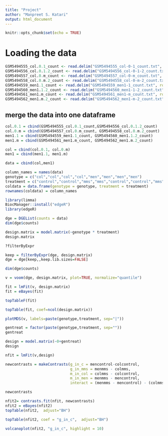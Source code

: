 ---
title: "Project"
author: "Manpreet S. Katari"
output: html_document
---

```{r setup, include=FALSE}
knitr::opts_chunk$set(echo = TRUE)
```


# Loading the data

```{r}
GSM5494555_col.0.1_count <- read.delim("GSM5494555_col-0-1_count.txt", row.names=1)
GSM5494556_col.0.1.2_count <- read.delim("GSM5494556_col-0-1-2_count.txt", row.names=1)
GSM5494557_col.0.m_count <- read.delim("GSM5494557_col-0-m_count.txt", row.names=1)
GSM5494558_col.0.m.2_count <- read.delim("GSM5494558_col-0-m-2_count.txt", row.names=1)
GSM5494559_men1.1_count <- read.delim("GSM5494559_men1-1_count.txt", row.names=1)
GSM5494560_men1.1.2_count <- read.delim("GSM5494560_men1-1-2_count.txt", row.names=1)
GSM5494561_men1.m_count <- read.delim("GSM5494561_men1-m_count.txt", row.names=1)
GSM5494562_men1.m.2_count <- read.delim("GSM5494562_men1-m-2_count.txt", row.names=1)

```

## merge the data into one dataframe

```{r}
col.0.1 = cbind(GSM5494555_col.0.1_count,GSM5494556_col.0.1.2_count)
col.0.m = cbind(GSM5494557_col.0.m_count, GSM5494558_col.0.m.2_count)
men1.1 = cbind(GSM5494559_men1.1_count, GSM5494560_men1.1.2_count)
men1.m = cbind(GSM5494561_men1.m_count, GSM5494562_men1.m.2_count)

col = cbind(col.0.1, col.0.m)
men1 = cbind(men1.1, men1.m)

data = cbind(col,men1)

```

```{r}
column_names = names(data)
genotype = c("col","col","col","col","men","men","men","men")
treatment = c("control","control","mms","mms","control","control","mms","mms")
coldata = data.frame(genotype = genotype, treatment = treatment)
rownames(coldata) = column_names
```



```{r}
library(limma)
BiocManager::install("edgeR")
library(edgeR)
```

```{r}
dge = DGEList(counts = data)
dim(dge$counts)
```


```{r}
design.matrix = model.matrix(~genotype * treatment)
design.matrix
```

```{r}
?filterByExpr
```

```{r}
keep = filterByExpr(dge, design.matrix)
dge = dge[keep,,keep.lib.sizes=FALSE]
```

```{r}
dim(dge$counts)
```
```{r}
v = voom(dge, design.matrix, plot=TRUE, normalize="quantile")
```

```{r}
fit = lmFit(v, design.matrix)
fit = eBayes(fit)
```

```{r}
topTableF(fit)
```

```{r}
topTable(fit, coef=ncol(design.matrix))
```

```{r}
plotMDS(v, labels=paste(genotype,treatment, sep="|"))
```

```{r}
gentreat = factor(paste(genotype,treatment, sep=""))
gentreat
```

```{r}
design = model.matrix(~0+gentreat)
design
```

```{r}
nfit = lmFit(v,design)
```


```{r}
newcontrasts = makeContrasts(g_in_c = mencontrol-colcontrol,
                             g_in_mms = menmms - colmms,
                             m_in_col = colmms - colcontrol,
                             m_in_men = menmms - mencontrol,
                             interact = (menmms - mencontrol) - (colmms - colcontrol), levels = gentreat)
```

```{r}
newcontrasts
```

```{r}
nfit2= contrasts.fit(nfit, newcontrasts)
nfit2 = eBayes(nfit2)
topTable(nfit2,  adjust="BH")
```


```{r}
topTable(nfit2, coef = "g_in_c",  adjust="BH")

```

```{r}
volcanoplot(nfit2, "g_in_c", highlight = 10)
```

